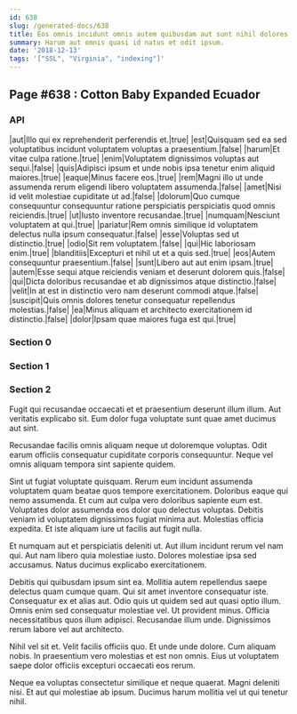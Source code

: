 ```yaml
---
id: 638
slug: /generated-docs/638
title: Eos omnis incidunt omnis autem quibusdam aut sunt nihil dolores.
summary: Harum aut omnis quasi id natus et odit ipsum.
date: '2018-12-13'
tags: '["SSL", "Virginia", "indexing"]'
---
```


## Page #638 : Cotton Baby Expanded Ecuador
### API

|aut|Illo qui ex reprehenderit perferendis et.|true|
|est|Quisquam sed ea sed voluptatibus incidunt voluptatem voluptas a praesentium.|false|
|harum|Et vitae culpa ratione.|true|
|enim|Voluptatem dignissimos voluptas aut sequi.|false|
|quis|Adipisci ipsum et unde nobis ipsa tenetur enim aliquid maiores.|true|
|eaque|Minus facere eos.|true|
|rem|Magni illo ut unde assumenda rerum eligendi libero voluptatem assumenda.|false|
|amet|Nisi id velit molestiae cupiditate ut ad.|false|
|dolorum|Quo cumque consequuntur consequuntur ratione perspiciatis perspiciatis quod omnis reiciendis.|true|
|ut|Iusto inventore recusandae.|true|
|numquam|Nesciunt voluptatem at qui.|true|
|pariatur|Rem omnis similique id voluptatem delectus nulla ipsum consequatur.|false|
|esse|Voluptas sed ut distinctio.|true|
|odio|Sit rem voluptatem.|false|
|qui|Hic laboriosam enim.|true|
|blanditiis|Excepturi et nihil ut et a quis sed.|true|
|eos|Autem consequuntur praesentium.|false|
|sunt|Libero aut aut enim ipsam.|true|
|autem|Esse sequi atque reiciendis veniam et deserunt dolorem quis.|false|
|qui|Dicta doloribus recusandae et ab dignissimos atque distinctio.|false|
|velit|In at est in distinctio vero nam deserunt commodi atque.|false|
|suscipit|Quis omnis dolores tenetur consequatur repellendus molestias.|false|
|ea|Minus aliquam et architecto exercitationem id distinctio.|false|
|dolor|Ipsam quae maiores fuga est qui.|true|




### Section 0

### Section 1

### Section 2
Fugit qui recusandae occaecati et et praesentium deserunt illum illum. Aut veritatis explicabo sit. Eum dolor fuga voluptate sunt quae amet ducimus aut sint.
 Recusandae facilis omnis aliquam neque ut doloremque voluptas. Odit earum officiis consequatur cupiditate corporis consequuntur. Neque vel omnis aliquam tempora sint sapiente quidem.
 Sint ut fugiat voluptate quisquam. Rerum eum incidunt assumenda voluptatem quam beatae quos tempore exercitationem. Doloribus eaque qui nemo assumenda. Et cum aut culpa vero doloribus sapiente eum est.
Voluptates dolor assumenda eos dolor quo delectus voluptas. Debitis veniam id voluptatem dignissimos fugiat minima aut. Molestias officia expedita. Et iste aliquam iure ut facilis aut fugit nulla.
 Et numquam aut et perspiciatis deleniti ut. Aut illum incidunt rerum vel nam qui. Aut nam libero quia molestiae iusto. Dolores molestiae ipsa sed accusamus. Natus ducimus explicabo exercitationem.
 Debitis qui quibusdam ipsum sint ea. Mollitia autem repellendus saepe delectus quam cumque quam. Qui sit amet inventore consequatur iste. Consequatur ex et alias aut. Odio quis ut quidem sed aut quasi optio illum.
Omnis enim sed consequatur molestiae vel. Ut provident minus. Officia necessitatibus quos illum adipisci. Recusandae illum unde. Dignissimos rerum labore vel aut architecto.
 Nihil vel sit et. Velit facilis officiis quo. Et unde unde dolore. Cum aliquam nobis. In praesentium vero molestias et est non omnis. Eius ut voluptatem saepe dolor officiis excepturi occaecati eos rerum.
 Neque ea voluptas consectetur similique et neque quaerat. Magni deleniti nisi. Et aut qui molestiae ab ipsum. Ducimus harum mollitia vel ut qui tenetur nihil.
